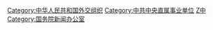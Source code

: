 [[Category:中华人民共和国外交组织|Category:中华人民共和国外交组织]]
[[Category:中共中央直属事业单位|Category:中共中央直属事业单位]]
[[Category:中国出版联合组织|Z中]]
[[Category:国务院新闻办公室|Category:国务院新闻办公室]]